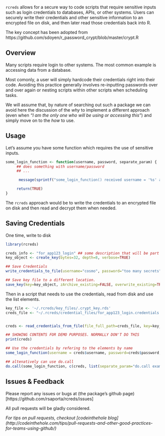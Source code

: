 `rcreds` allows for a secure way to code scripts that require sensitive inputs such as login credentials to databases, APIs, or other systems. Users can securely write their credentials and other sensitive information to an encrypted file on disk, and then later read those credentials back into R. 

The key concept has been adopted from 
      https://github.com/sdoyen/r_password_crypt/blob/master/crypt.R


## Overview

Many scripts require login to other systems.  The most common example is accessing data from a database. 

Most comonly, a user will simply hardcode their credentials right into their code. Avoiding this practice generally involves re-inputting passwords over and over again or nesting scripts within other scripts when scheduling tasks. 

We will assume that, by nature of searching out such a package we can avoid here the discussion of the _why_ to implement a different approach (even when _"I am the only one who will be using or accessing this"_) and simply move on to the _how_ to use.

## Usage

Let's assume you have some function which requires the use of sensitive inputs. 

```r
some_login_function <- function(username, password, separate_param) {
     ## does something with username/password
     ## ... 

      message(sprintf("some_login_function() received username = '%s' and password = '%s' and separate_param = '%s'\n   (obviously wouldn't normally output like this)", username, password, separate_param))

     return(TRUE)
}
```
 
The `rcreds` approach would be to write the credentials to an encrypted file on disk and then read and decrypt them when needed. 

## Saving Credentials


One time, write to disk
```r

library(rcreds)

creds_info <- "for_app123_login" ## some description that will be part of the filename
key_object <- create_key(bytes=32, depth=8, verbose=TRUE)

## Save Credentials
write_credentials_to_file(username="cosmo", password="too many secrets", key=key_object, info.file_name = creds_info, verbose=TRUE)

## Save key file to a different location. 
save_key(key=key_object, zArchive_existing=FALSE, overwrite_existing=TRUE, verbose=TRUE)

```


Then in a script that needs to use the credentials, read from disk and use the list elements.
```r

key_file <- '~/.rcreds/key_files/.crypt_key.rds'
creds_file <- "~/.rcreds/credential_files/for_app123_login.credentials.creds"


creds <- read_credentials_from_file(file_full_path=creds_file, key=key_file)

## SHOWING CONTENTS FOR DEMO PURPOSES. NORMALLY DON'T DO THIS
print(creds)

## Use the credentials by refering to the elements by name
some_login_function(username = creds$username, password=creds$password, separate_param="plain example")

## altenatively can use do.call
do.call(some_login_function, c(creds, list(separate_param="do.call example")))
```


## Issues & Feedback
Please report any issues or bugs at (the package's github page)[https://github.com/rsaporta/rcreds/issues]

All pull requests will be gladly considered. 

_For tips on pull requests, checkout [codeinthehole blog] (http://codeinthehole.com/tips/pull-requests-and-other-good-practices-for-teams-using-github/)_







